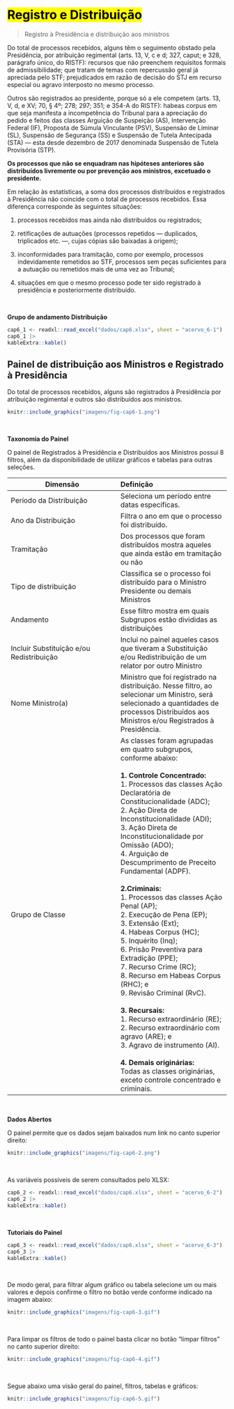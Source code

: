 # <mark>Registro e Distribuição</mark> {#registro-distribuicao}

> Registro à Presidência e distribuição aos ministros

Do total de processos recebidos, alguns têm o seguimento obstado pela Presidência, por atribuição regimental (arts. 13, V, c e d; 327, caput; e 328, parágrafo único, do RISTF): recursos que não preenchem requisitos formais de admissibilidade; que tratam de temas com repercussão geral já apreciada pelo STF; prejudicados em razão de decisão do STJ em recurso especial ou agravo interposto no mesmo processo. 

Outros são registrados ao presidente, porque só a ele competem (arts. 13, V, d, e XV; 70, § 4º; 278; 297; 351; e 354-A do RISTF): habeas corpus em que seja manifesta a incompetência do Tribunal para a apreciação do pedido e feitos das classes Arguição de Suspeição (AS), Intervenção Federal (IF), Proposta de Súmula Vinculante (PSV), Suspensão de Liminar (SL), Suspensão de Segurança (SS) e Suspensão de Tutela Antecipada (STA) — esta desde dezembro de 2017 denominada Suspensão de Tutela Provisória (STP). 

**Os processos que não se enquadram nas hipóteses anteriores são distribuídos livremente ou por prevenção aos ministros, excetuado o presidente.**

Em relação às estatísticas, a soma dos processos distribuídos e registrados à Presidência não coincide com o total de processos recebidos. Essa diferença corresponde às seguintes situações: 

1. processos recebidos mas ainda não distribuídos ou registrados; 

1. retificações de autuações (processos repetidos — duplicados, triplicados etc. —, cujas cópias são baixadas à origem);

1. inconformidades para tramitação, como por exemplo, processos indevidamente remetidos ao STF, processos sem peças suficientes para a autuação ou remetidos mais de uma vez ao Tribunal;

1. situações em que o mesmo processo pode ter sido registrado à presidência e posteriormente distribuído.

<br>

**Grupo de andamento Distribuição**

```r
cap6_1 <- readxl::read_excel("dados/cap6.xlsx", sheet = "acervo_6-1")
cap6_1 |> 
kableExtra::kable()
```

## Painel de distribuição aos Ministros e Registrado à Presidência

Do total de processos recebidos, alguns são registrados à Presidência por atribuição regimental e outros são distribuídos aos ministros.

```r
knitr::include_graphics("imagens/fig-cap6-1.png")
```

<br>

**Taxonomia do Painel**

O painel de Registrados à Presidência e Distribuídos aos Ministros possui 8 filtros, além da disponibilidade de utilizar gráficos e tabelas para outras seleções.


| Dimensão | Definição |
|---------- |:--------- |
| Período da Distribuição |	Seleciona um período entre datas específicas. |
| Ano da Distribuição	| Filtra o ano em que o processo foi distribuído. |
| Tramitação |	Dos processos que foram distribuídos mostra aqueles que ainda estão em tramitação ou não |
| Tipo de distribuição |	Classifica se o processo foi distribuído para o Ministro Presidente ou demais Ministros |
| Andamento |	Esse filtro mostra em quais Subgrupos estão divididas as distribuições |
| Incluir Substituição e/ou Redistribuição | Inclui no painel aqueles casos que tiveram a Substituição e/ou Redistribuição de um relator por outro Ministro |
| Nome Ministro(a) | Ministro que foi registrado na distribuição. Nesse filtro, ao selecionar um Ministro, será selecionado a quantidades de processos Distribuídos aos Ministros e/ou Registrados à Presidência.|
| Grupo de Classe | As classes foram agrupadas em quatro subgrupos, conforme abaixo: <br><br>**1. Controle Concentrado:** <br> 1. Processos das classes Ação Declaratória de Constitucionalidade (ADC);<br>2. Ação Direta de Inconstitucionalidade (ADI);<br>3. Ação Direta de Inconstitucionalidade por Omissão (ADO); <br> 4. Arguição de Descumprimento de Preceito Fundamental (ADPF). <br><br> **2.Criminais:** <br> 1. Processos das classes Ação Penal (AP); <br> 2. Execução de Pena (EP); <br>3. Extensão (Ext); <br>4. Habeas Corpus (HC); <br>5. Inquérito (Inq); <br>6. Prisão Preventiva para Extradição (PPE); <br>7. Recurso Crime (RC); <br>8. Recurso em Habeas Corpus (RHC); e <br>9. Revisão Criminal (RvC). <br><br>**3. Recursais:** <br> 1. Recurso extraordinário (RE); <br> 2. Recurso extraordinário com agravo (ARE); e  <br>3. Agravo de instrumento (AI). <br><br> **4. Demais originárias:**<br> Todas as classes originárias, exceto controle concentrado e criminais.  |

<br>

**Dados Abertos**

O painel permite que os dados sejam baixados num link no canto superior direito:

```r
knitr::include_graphics("imagens/fig-cap6-2.png")
```

<br>

As variáveis possíveis de serem consultados pelo XLSX:

```r
cap6_2 <- readxl::read_excel("dados/cap6.xlsx", sheet = "acervo_6-2")
cap6_2 |> 
kableExtra::kable()
```
<br>

**Tutoriais do Painel**

```r
cap6_3 <- readxl::read_excel("dados/cap6.xlsx", sheet = "acervo_6-3")
cap6_3 |> 
kableExtra::kable()
```
<br>

De modo geral, para filtrar algum gráfico ou tabela selecione um ou mais valores e depois confirme o filtro no botão verde conforme indicado na imagem abaixo:

```r
knitr::include_graphics("imagens/fig-cap6-3.gif")
```

<br>

Para limpar os filtros de todo o painel basta clicar no botão "limpar filtros" no canto superior direito:

```r
knitr::include_graphics("imagens/fig-cap6-4.gif")
```

<br>

Segue abaixo uma visão geral do painel, filtros, tabelas e gráficos:

```r
knitr::include_graphics("imagens/fig-cap6-5.gif")
```

